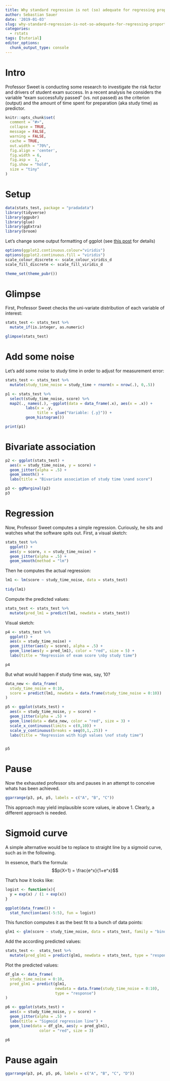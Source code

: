 ```yaml
---
title: Why standard regression is not (so) adequate for regressing proportions
author: Sebastian Sauer
date: '2019-01-03'
slug: why-standard-regression-is-not-so-adequate-for-regressing-proportions
categories:
  - rstats
tags: [tutorial]
editor_options: 
  chunk_output_type: console
---
```



# Intro

Professor Sweet is conducting some research to investigate the risk factor and drivers of student exam success. In a recent analysis he considers the variable "exam successfully passed" (vs. not passed) as the criterion (output) and the amount of time spent for preparation (aka study time) as predictor.


```r
knitr::opts_chunk$set(
  comment = "#>",
  collapse = TRUE,
  message = FALSE,
  warning = FALSE,
  cache = TRUE,
  out.width = "70%",
  fig.align = 'center',
  fig.width = 6,
  fig.asp =  1,
  fig.show = "hold",
  size = "tiny"
)
```



# Setup

```r
data(stats_test, package = "pradadata")
library(tidyverse)
library(ggpubr)
library(glue)
library(ggExtra)
library(broom)
```



Let's change some output formatting of ggplot (see [this post](https://data-se.netlify.com/2018/12/12/changing-the-default-color-scheme-in-ggplot2/) for details)

```r
options(ggplot2.continuous.colour="viridis")
options(ggplot2.continuous.fill = "viridis")
scale_colour_discrete <- scale_colour_viridis_d
scale_fill_discrete <- scale_fill_viridis_d

theme_set(theme_pubr())

```


# Glimpse

First, Professor Sweet checks the uni-variate distribution of each variable of interest:

```r
stats_test <- stats_test %>% 
  mutate_if(is.integer, as.numeric)

glimpse(stats_test)
```


# Add some noise

Let's add some noise to study time in order to adjust for measurement error:


```r
stats_test <- stats_test %>% 
  mutate(study_time_noise = study_time + rnorm(n = nrow(.), 0,.5))
```



```r
p1 <- stats_test %>% 
  select(study_time_noise, score) %>% 
  map2(., names(.), ~ggplot(data = data_frame(.x), aes(x = .x)) + 
         labs(x = .y,
              title = glue("Variable: {.y}")) + 
         geom_histogram())

print(p1)
```



# Bivariate association

```r
p2 <- ggplot(stats_test) +
  aes(x = study_time_noise, y = score) +
  geom_jitter(alpha = .5) +
  geom_smooth() +
  labs(title = "Bivariate association of study time \nand score")

p3 <- ggMarginal(p2)
p3
```



# Regression

Now, Professor Sweet computes a simple regression. Curiously, he sits and watches what the software spits out. First, a visual sketch:

```r
stats_test %>% 
  ggplot() +
  aes(y = score, x = study_time_noise) +
  geom_jitter(alpha = .5) +
  geom_smooth(method = "lm")
```



Then he computes the actual regression:


```r
lm1 <- lm(score ~ study_time_noise, data = stats_test)
  
tidy(lm1)  
```


Compute the predicted values:

```r
stats_test <- stats_test %>% 
  mutate(pred_lm1 = predict(lm1, newdata = stats_test))
```


Visual sketch:

```r
p4 <- stats_test %>% 
  ggplot() +
  aes(x = study_time_noise) +
  geom_jitter(aes(y = score), alpha = .5) +
  geom_line(aes(y = pred_lm1), color = "red", size = 5) +
  labs(title = "Regression of exam score \nby study time")

p4
```



But what would happen if study time was, say, 10?


```r
data_new <- data_frame(
  study_time_noise = 0:10,
  score = predict(lm1, newdata = data.frame(study_time_noise = 0:10))
)
```



```r
p5 <- ggplot(stats_test) +
  aes(x = study_time_noise, y = score) +
  geom_jitter(alpha = .5) +
  geom_line(data = data_new, color = "red", size = 3) +
  scale_x_continuous(limits = c(0,10)) +
  scale_y_continuous(breaks = seq(0,1,.25)) +
  labs(title = "Regression with high values \nof study time")


p5
```



# Pause

Now the exhausted professor sits and pauses in an attempt to conceive whats has been achieved.


```r
ggarrange(p3, p4, p5, labels = c("A", "B", "C"))
```



This approach may yield implausible score values, ie above 1. Clearly, a different approach is needed.



# Sigmoid curve

A simple alternative would be to replace to straight line by a sigmoid curve, such as in the following.


In essence, that's the formula: $$p(X=1) = \frac{e^x}{1+e^x}$$

That's how it looks like:


```r

logist <- function(x){
  y = exp(x) / (1 + exp(x))
}

ggplot(data_frame()) +
  stat_function(aes(-5:5), fun = logist)
```


This function computes it as the best fit to a bunch of data points:


```r
glm1 <- glm(score ~ study_time_noise, data = stats_test, family = "binomial")
```


Add the according predicted values:

```r
stats_test <-  stats_test %>% 
  mutate(pred_glm1 = predict(glm1, newdata = stats_test, type = "response"))
```



Plot the predicted values:


```r
df_glm <- data_frame(
  study_time_noise = 0:10,
  pred_glm1 = predict(glm1, 
                      newdata = data.frame(study_time_noise = 0:10),
                      type = "response")
)
```



```r
p6 <- ggplot(stats_test) +
  aes(x = study_time_noise, y = score) +
  geom_jitter(alpha = .5) +
  labs(title = "Sigmoid regression line") + 
  geom_line(data = df_glm, aes(y = pred_glm1), 
               color = "red", size = 3)

p6
```




# Pause again

```r
ggarrange(p3, p4, p5, p6, labels = c("A", "B", "C", "D"))
```

